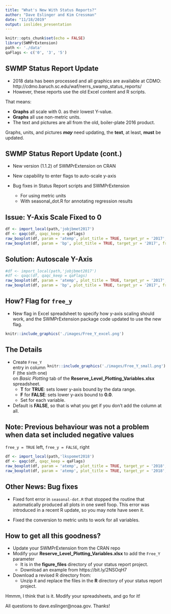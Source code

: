 ---
title: "What's New With Status Reports?"
author: "Dave Eslinger and Kim Cressman"
date: "11/18/2019"
output: ioslides_presentation
---

```{r setup, include=FALSE}
knitr::opts_chunk$set(echo = FALSE)
library(SWMPrExtension)
path <- './data'
qaFlags <- c('0', '3', '5')

```

## SWMP Status Report Update

- 2018 data has been processed and all graphics are available at CDMO:
  http://cdmo.baruch.sc.edu/waf/nerrs_swamp_status_reports/
- However, these reports use the old Excel content and R scripts.

That means:

- **Graphs** all scale with 0. as their lowest Y-value.
- **Graphs** all use non-metric units.
- The text and pictures are all from the old, boiler-plate 2016 product.

Graphs, units, and pictures **_may_** need updating, the **text**, at least, **must** be updated.

## SWMP Status Report Update (cont.)

- New version (1.1.2) of SWMPrExtension on CRAN

- New capability to enter flags to auto-scale y-axis

- Bug fixes in Status Report scripts and SWMPrExtension

  - For using metric units
  - With seasonal_dot.R for annotating regression results
  

## Issue: Y-Axis Scale Fixed to 0

```{r scale_problem, warning=FALSE, out.width='55%', fig.align='center' }
df <- import_local(path,'jobjbmet2017')
df <- qaqc(df, qaqc_keep = qaFlags)
raw_boxplot(df, param = 'atemp', plot_title = TRUE, target_yr = '2017', free_y = FALSE)
raw_boxplot(df, param = 'bp', plot_title = TRUE, target_yr = '2017', free_y = FALSE)
```

## Solution: Autoscale Y-Axis

```{r scale_solution, warning=FALSE, out.width='55%', fig.align='center' }
#df <- import_local(path,'jobjbmet2017')
#df <- qaqc(df, qaqc_keep = qaFlags)
raw_boxplot(df, param = 'atemp', plot_title = TRUE, target_yr = '2017', free_y = TRUE)
raw_boxplot(df, param = 'bp', plot_title = TRUE, target_yr = '2017', free_y = TRUE)
```

## How? Flag for `free_y`

- New flag in Excel spreadsheet to specify how y-axis scaling should work,
and the SWMPrExtension package code updated to use the new flag.

```{r rstudio, out.width='95%', fig.align='center'}

knitr::include_graphics('./images/Free_Y_excel.png')
```

## The Details

<div style= "float:right; position: relative; top: 0px;">
```{r details, out.width='100%', fig.align='center', out.extra='style="float:right; padding:0px"'}

knitr::include_graphics('./images/Free_Y_small.png')
```
</div>

- Create `Free_Y` entry in column F (the sixth one) on *Basic Plotting* tab of the **Reserve_Level_Plotting_Variables.xlsx** spreadsheet.
  - **T** for **TRUE**: sets lower y-axis bound by the data range.
  - **F** for **FALSE**: sets lower y-axis bound to **0.0**.
  - Set for each variable.
  
- Default is **FALSE**, so that is what you get if you don't add the column at all.

## Note: Previous behaviour was not a problem when data set included negative values

`free_y = TRUE` left, `free_y = FALSE`, right

```{r scale_no_problem, warning=FALSE, out.width='50%', fig.show='hold' }
df <- import_local(path,'lkspomet2018')
df <- qaqc(df, qaqc_keep = qaFlags)
raw_boxplot(df, param = 'atemp', plot_title = TRUE, target_yr = '2018', free_y = TRUE)
raw_boxplot(df, param = 'atemp', plot_title = TRUE, target_yr = '2018', free_y = FALSE)
```

## Other News: Bug fixes

- Fixed font error in `seasonal-dot.R` that stopped the routine that automatically produced all plots in one swell foop. This error was introduced in a recent R update, so you may note have seen it.

- Fixed the conversion to metric units to work for all variables.

## How to get all this goodness?

- Update your SWMPrExtension from the CRAN repo
- Modify your **Reserve_Level_Plotting_Variables.xlsx** to add the `Free_Y` parameter
  - It is in the **figure_files** directory of your status report project.
  - Download an example from https://bit.ly/2NSOqH7
- Download a revised R directory from: 
  - Unzip it and replace the files in the **R** directory of your status report project.
  
Hmmm, I think that is it.  Modify your spreadsheets, and go for it!

All questions to dave.eslinger@noaa.gov.  Thanks!




